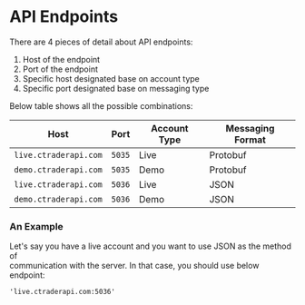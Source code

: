 # API Endpoints

There are 4 pieces of detail about API endpoints:

1. Host of the endpoint
2. Port of the endpoint
3. Specific host designated base on account type
4. Specific port designated base on messaging type

Below table shows all the possible combinations:

| Host                  | Port   | Account Type | Messaging Format |
| --------------------- | ------ | ------------ | ---------------- |
| `live.ctraderapi.com` | `5035` | Live         | Protobuf         |
| `demo.ctraderapi.com` | `5035` | Demo         | Protobuf         |
| `live.ctraderapi.com` | `5036` | Live         | JSON             |
| `demo.ctraderapi.com` | `5036` | Demo         | JSON             |

### An Example

Let's say you have a live account and you want to use JSON as the method of  
communication with the server. In that case, you should use below endpoint:

```
'live.ctraderapi.com:5036'
```
